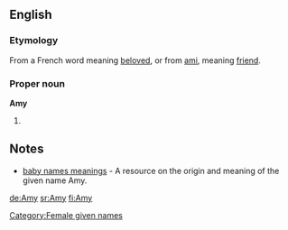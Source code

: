 ==English==

===Etymology===
From a French word meaning [[beloved]], or from [[ami]], meaning [[friend]].

===Proper noun===
'''Amy'''
#{{given name|female|from French|}}

==Notes==
*[http://www.babyhold.com/list/American_Baby_Names/Amy/details/ baby names meanings] - A resource on the origin and meaning of the given name Amy.

[[Category:Female given names]]

[[de:Amy]]
[[sr:Amy]]
[[fi:Amy]]